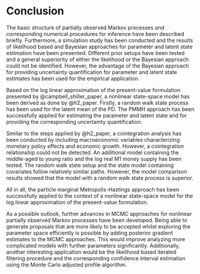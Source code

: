 # Conclusion {#conclusion}

The basic structure of partially observed Markov processes and corresponding numerical procedures for inference have been described briefly. Furthermore, a simulation study has been conducted and the results of likelihood based and Bayesian approaches for parameter and latent state estimation have been presented. Different prior setups have been tested and a general superiority of either the likelihood or the Bayesian approach could not be identified. However, the advantage of the Bayesian approach for providing uncertainty quantification for parameter and latent state estimates has been used for the empirical application. 

Based on the log linear approximation of the present-value formulation presented by @campbell_shiller_paper, a nonlinear state-space model has been derived as done by @h2_paper. Firstly, a random walk state process has been used for the latent mean of the PD. The PMMH approach has been successfully applied for estimating the parameter and latent state and for providing the corresponding uncertainty quantification.

Similar to the steps applied by @h2_paper, a cointegration analysis has been conducted by including macroeconomic variables characterizing monetary policy effects and economic growth. However, a cointegration relationship could not be detected. An additional model containing the middle-aged to young ratio and the log real M1 money supply has been tested. The random walk state setup and the state model containing covariates follow relatively similar paths. However, the model comparison results showed that the model with a random walk state process is superior.

All in all, the particle marginal Metropolis-Hastings approach has been successfully applied to the context of a nonlinear state-space model for the log linear approximation of the present-value formulation.

As a possible outlook, further advances in MCMC approaches for nonlinear partially observed Markov processes have been developed. Being able to generate proposals that are more likely to be accepted whilst exploring the parameter space efficiently is possible by adding posterior gradient estimates to the MCMC approaches. This would improve analyzing more complicated models with further parameters significantly. Additionally, another interesting application would be the likelihood based iterated filtering procedure and the corresponding confidence interval estimation using the Monte Carlo adjusted profile algorithm.
